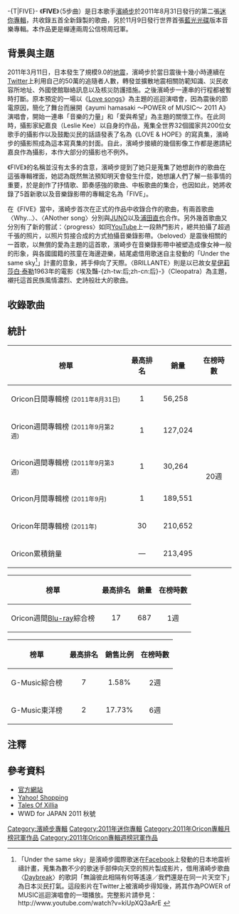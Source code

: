 -{T|FIVE}-
{{Infobox album <!-- See Wikipedia:WikiProject_Albums -->
| name       = FIVE<br><small>5步曲</small>
| type       = [[迷你專輯|迷你專輯]]
| cover      = FIVE_ayumi_hamasaki_dvd.PNG
| caption    = CD+DVD及藍光版本封面
| artist     = [[濱崎步|濱崎步]]
| released   = {{flagicon|Japan}} 2011年8月31日<br />{{flagicon|Taiwan}} 2011年9月2日<br />{{flagicon|Japan}} 2011年11月9日 <small>(Blu-ray)</small>
| recorded   = 2011年
| genre      = [[日本流行音樂|日本流行音樂]]、[[流行搖滾|流行搖滾]]、[[電子音樂|電子音樂]]
| length     = 31:46<small>(CD only)</small><br>
29:49<small>(CD+DVD)</small><br>
25:36<small>(Tales of Xillia)</small>
| label      = [[avex_trax|avex trax]]
| producer   = 松浦勝人
| reviews    = 
| chart_position = * 最高第1名（連二週）（[[Oricon|Oricon]]）
* 2011年9月度月間第1名（Oricon）
* 2011年度年間第30名（Oricon）
| certification = * 金唱片（[[日本唱片協會|日本唱片協會]]）
| prev_title = [[Love_songs_(濱崎步專輯)|Love songs]]
| prev_year  = 2010
| next_title = [[Party_Queen_(濱崎步專輯)|Party Queen]]
| next_year  = 2012
| misc       = {{Extra album cover
  | header  = 其他封面
  | type    = 迷你專輯
  | cover   = FIVE_ayumi_hamasaki_cd_only.png
  | caption = CD Only版本封面
  }}{{Extra album cover
  | header  = 
  | type    = 迷你專輯
  | cover   = ayumi_hamasaki_FIVE_tales_of_xillia.PNG
  | caption = 時空幻境：無盡傳奇版本封面
  }}
}}
《'''FIVE'''》（5步曲）是日本歌手[[濱崎步|濱崎步]]於2011年8月31日發行的第二張[[迷你專輯|迷你專輯]]，共收錄五首全新錄製的歌曲，另於11月9日發行世界首張[[藍光光碟|藍光光碟]]版本音樂專輯。本作品更是蟬連兩周公信榜周冠軍。

==背景與主題==
2011年3月11日，日本發生了規模9.0的[[2011年日本東北地方太平洋近海地震|地震]]，濱崎步於當日震後十幾小時連續在[[Twitter|Twitter]]上利用自己的50萬的追隨者人數，轉發並擴散地震相關防範知識、災民收容所地址、外國使館聯絡訊息以及核災防護措施。之後濱崎步一連串的行程都被暫時打斷。原本預定的一場以《[[Love_songs_(濱崎步專輯)|Love songs]]》為主題的巡迴演唱會，因為震後的節電原因，簡化了舞台而展開《ayumi hamasaki ～POWER of MUSIC～ 2011 A》演唱會，開始一連串「音樂的力量」和「愛與希望」為主題的關懷工作。在此同時，攝影家紀嘉良（Leslie Kee）以自身的作品，蒐集全世界32個國家共200位女歌手的攝影作以及鼓勵災民的話語發表了名為《LOVE & HOPE》的寫真集，濱崎步的攝影照成為這本寫真集的封面。自此，濱崎步接續的幾個影像工作都是邀請紀嘉良作為攝影，本作大部分的攝影也不例外。

《FIVE》的名稱並沒有太多的含意，濱崎步提到了她只是蒐集了她想創作的歌曲在這張專輯裡面，她認為既然無法預知明天會發生什麼，她想讓人們了解一些事情的重要，於是創作了抒情歌、節奏感強的歌曲、中板歌曲的集合，也因如此，她將收錄了5首新歌以及音樂錄影帶的專輯定名為「FIVE」。

在《FIVE》當中，濱崎步首次在正式的作品中收錄合作的歌曲，有兩首歌曲〈Why...〉、〈ANother song〉分別與[[金武映|JUNO]]以及[[浦田直也|浦田直也]]合作。另外幾首歌曲又分別有了新的嘗試：〈progress〉如同[[YouTube|YouTube]]上一段熱門影片，總共拍攝了超過千張的照片，以照片剪接合成的方式拍攝音樂錄影帶。〈beloved〉是震後相關的一首歌，以無償的愛為主題的這首歌，濱崎步在音樂錄影帶中被塑造成像女神一般的形象，與各國國籍的孩童在海邊遊樂，結尾處借用歌迷自主發動的「Under the same sky<ref group=fn>「Under the same sky」是濱崎步國際歌迷在[[Facebook|Facebook]]上發動的日本地震祈禱計畫，蒐集為數不少的歌迷手部伸向天空的照片製成影片，借用濱崎步歌曲〈[[Daybreak|Daybreak]]〉的歌詞「無論彼此相隔有何等遙遠／我們還是在同一片天空下」為日本災民打氣。這段影片在Twitter上被濱崎步得知後，將其作為POWER of MUSIC巡迴演唱會的一環播放。完整影片請參見：http://www.youtube.com/watch?v=kiUpXQ3aArE {{Wayback|url=http://www.youtube.com/watch?v=kiUpXQ3aArE |date=20131231042230 }}</ref>」計畫的意象，將手伸向了天際。〈BRILLANTE〉則是以已故女星[[伊莉莎白·泰勒|伊莉莎白·泰勒]]1963年的電影《埃及豔-{zh-tw:后;zh-cn:后}-》（Cleopatra）為主題，襯托這首民族風情濃烈、史詩般壯大的歌曲。

==收錄歌曲==
{{tracklist
| headline = CD
| widthpercent = 62
| music_width = 25
| extra_width = 20
| all_lyrics    = 濱崎步
| extra_column  = 編曲

| title1        = progress
| note1         = PS3《時空幻境：無盡傳奇》主題曲
| music1        = 中野雄太
| extra1        = 中野雄太
| length1       = 5:05

| title2        = ANother song feat. [[浦田直也|URATA NAOYA]]
| note2         = BeeTV「sweetTV」主題歌曲
| music2        = 中野雄太
| extra2        = 中野雄太
| length2       = 5:21

| title3        = Why... feat. [[金武映|JUNO]]
| note3         = HIS台灣宣傳主題曲、recochoku電視廣告曲
| music3        = 原一博
| extra3        = 中野雄太
| length3       = 3:57

| title4        = beloved
| note4         = 日本電視台《スッキリ!!》8月主題曲
| music4        = 星野靖彥
| extra4        = 中野雄太
| length4       = 5:19

| title5        = BRILLANTE
| note5         = music.jp 電視廣告曲
| music5        = Timothy Wellard
| extra5        = 中野雄太
| length5       = 5:58
}}
{{Tracklist
| headline        = Hidden Track（CD+DVD） 
| widthpercent = 62
| music_width = 25
| collapsed       = yes

| title6         = Why... feat. [[浦田直也|URATA NAOYA]]
| note6          = 
| music6         = 原一博
| length6        = 4:00
}}
{{Tracklist
| headline        = Bonus Track（CD only） 
| widthpercent = 62
| music_width = 25
| extra_width = 20
| collapsed       = yes
| extra_column    = 編曲

| title6         = beloved (Orchestra version)
| note6          = 
| music6         = 星野靖彥
| extra6         = 中野雄太
| length6        = 6:10
}}

{{tracklist
| widthpercent = 62
| collapsed       = yes
| headline        = DVD
| extra_column    = 導演

| title1        = progress
| note1         = video clip 
| music1        = 
| extra1        = 武藤真志
| length1       = 

| title2        = ANother song feat. [[浦田直也|URATA NAOYA]]
| note2         = video clip
| music2        = 
| extra2        = 武藤真志
| length2       = 

| title3        = Why... feat. [[金俊浩|JUNO]]
| note3         = video clip
| music3        = 
| extra3        = 武藤真志
| length3       = 

| title4        = beloved
| note4         = video clip
| music4        = 
| extra4        = 紀嘉良
| length4       = 

| title5        = BRILLANTE
| note5         = video clip
| music5        = 
| extra5        = 紀嘉良
| length5       = 

| title6          = progress
| note6           = making clip
| extra6          = 
| length6         = 

| title7          = ANother song feat. URATA NAOYA
| note7           = making clip
| extra7          = 
| length7         =

| title8          = Why... feat. JUNO
| note8           = making clip
| extra8          = 
| length8         =

| title9          = beloved
| note9           = making clip
| extra9          =
| length9         =

| title10          = BRILLANTE
| note10           = making clip
| extra10          =
| length10         =

}}

== 統計 ==
{| class="wikitable" width="500px" style="font-size:small;"
!榜單
!最高排名
!銷量
!在榜時數
|-
|Oricon日間專輯榜 <small>(2011年8月31日)</small>
|align="center"|1
|56,258
|rowspan="6" align="center"|20週
|-
|Oricon週間專輯榜 <small>(2011年9月第2週)</small>
|align="center"|1
|127,024
|-
|Oricon週間專輯榜 <small>(2011年9月第3週)</small>
|align="center"|1
|30,264
|-
|Oricon月間專輯榜 <small>(2011年9月)</small>
|align="center"|1
|189,551
|-
|Oricon年間專輯榜 <small>(2011年)</small>
|align="center"|30
|210,652
|-
|Oricon累積銷量
|align="center"|—
|213,495
|}

{| class="wikitable" width="500px" style="font-size:small;"
!榜單
!最高排名
!銷量
!在榜時數
|-
|Oricon週間[[Blu-ray|Blu-ray]]綜合榜
|align="center"|17
|687
|align="center"|1週
|}

{| class="wikitable" width="500px" style="font-size:small;"
!榜單
!最高排名
!銷售比例
!在榜時數
|-
|G-Music綜合榜
|align="center"|7
|align="center"|1.58%
|align="center"|2週
|-
|G-Music東洋榜
|align="center"|2
|align="center"|17.73%
|align="center"|6週
|}

== 注釋 ==
<div class="references-small" style="-moz-column-count:2; -column-count:2">
<references group=fn />
</div>

== 參考資料 ==
*[http://www.avexnet.or.jp/ayu/jp/discography/ 官方網站]{{Wayback|url=http://www.avexnet.or.jp/ayu/jp/discography/ |date=20111209030334 }}
*[http://store.shopping.yahoo.co.jp/guruguru/avcd-38327.html Yahoo! Shopping]{{Wayback|url=http://store.shopping.yahoo.co.jp/guruguru/avcd-38327.html |date=20160304142229 }}
*[http://tox.namco-ch.net/ Tales Of Xillia]{{Wayback|url=http://tox.namco-ch.net/ |date=20110824045051 }}
*WWD for JAPAN 2011 秋號

{{Ayumi Hamasaki albums}}
{{Oricon專輯月榜冠軍 (2010年代前期)|2011年9月}}
{{Oricon專輯週榜冠軍 (2011年)|2011年9月12日—9月19日，共2週}}

{{DEFAULTSORT:Five}}
[[Category:濱崎步專輯|Category:濱崎步專輯]]
[[Category:2011年迷你專輯|Category:2011年迷你專輯]]
[[Category:2011年Oricon專輯月榜冠軍作品|Category:2011年Oricon專輯月榜冠軍作品]]
[[Category:2011年Oricon專輯週榜冠軍作品|Category:2011年Oricon專輯週榜冠軍作品]]